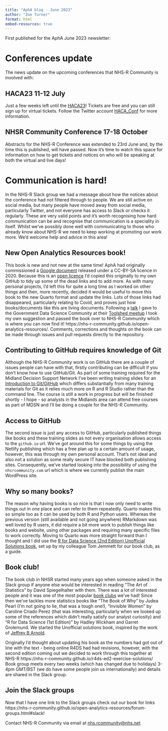 ```yaml
---
title: "AphA blog - June 2023"
author: "Zoe Turner"
format: html
embed-resources: true
---
```


First published for the AphA June 2023 newsletter:

# Conferences update

The news update on the upcoming conferences that NHS-R Community is involved with:

## HACA23 11-12 July

Just a few weeks left until the [HACA23](https://uobevents.eventsair.com/haca-2023/)! 
Tickets are free and you can still sign up for virtual tickets. 
Follow the Twitter account [HACA_Conf](https://twitter.com/HACA_Conf) for more information.

## NHSR Community Conference 17-18 October

Abstracts for the NHS-R Conference was extended to 23rd June and, by the time this is published, will have passed. 
Now it's time to watch this space for information on how to get tickets and notices on who will be speaking at both the virtual and live days!

# Communication is hard!

In the NHS-R Slack group we had a message about how the notices about the conference had not filtered through to people.
We are still active on social media, but many people have moved away from social media, particularly Twitter, and not everyone has access to Slack or checks it regularly. 
These are very valid points and it's worth recognising how hard communication can be and recognise that communication is a speciality in itself. 
Whilst we've possibly done well with communicating to those who already know about NHS-R we need to keep working at promoting our work more.
We'd welcome help and advice in this area!

## New Open Analytics Resources book!

This book is new and not new at the same time! 
AphA had originally commissioned a [Google document](https://docs.google.com/document/d/15unzokDyUQR_YLWFqBwVvds3C6B69sZn_3OQro9gB3E/edit#)  released under a CC-BY-SA licence in 2020. 
Because this is an [open licence](https://nhs-r-community.github.io/statements-on-tools/open-code.html#licenceslicenses) I'd copied this originally to my own GitHub to tidy up some of the dead links and to add more.
As with many personal projects, I'd left this for quite a long time as I worked on other things and then, more recently, decided it would be useful to move this book to the new Quarto format and update the links.
Lots of those links had disappeared, particularly relating to Covid, and proves just how books/documents like this are living documents.
Following a [talk](https://nhs-r-community.github.io/NHSRpresentations/20230613-government-toolshed/NHSRtoolshed.html#/title-slide) I gave to the Government Data Science Community at their [Toolshed meetup](https://www.eventbrite.co.uk/e/government-data-science-community-meet-up-the-data-science-toolshed-tickets-578774920367) I took my own suggestion and passed the book over to NHS-R Community which is where you can now find it! https://nhs-r-community.github.io/open-analytics-resources/.
Comments, corrections and thoughts on the book can be made through issues and pull requests directly to the repository. 

## Contributing to GitHub requires knowledge of Git

Although the NHS-R Community work is on GitHub there are a couple of issues people can have with that, firstly contributing can be difficult if you don't know how to use GitHub/Git.
As part of some training required for the Midland Decision Support Network I've been writing training slides for an [Introduction to Git/GitHub](https://github.com/nhs-r-community/intro-git-github#introduction-to-git-and-github) which differs substantially from many training materials for Git as it relies much more on R and R Studio rather than the command line.
The course is still a work in progress but will be finished shortly - I hope - so analysts in the Midlands area can attend free courses as part of MDSN and I'll be doing a couple for the NHS-R Community.

## Access to GitHub

The second issue is just any access to GitHub, particularly published things like books and these training slides as not every organisation allows access to the `github.io` url. 
We've got around this for some things by using the Netlify publishing which has a free plan up to a certain amount of usage, however, this was through my own personal account.
That's not ideal and also not a solution as some really secure IT have blocked both publishing sites.
Consequently, we've started looking into the possibility of using the `nhsrcommunity.com` url which is where we currently publish the main WordPress site.

## Why so many books?

The reason why having books is so nice is that I now only need to write things out in one place and can refer to them repeatedly.
Quarto makes this so simple too as it can be used by both R and Python users.
Whereas the previous version (still available and not going anywhere) RMarkdown was well loved by R users, it did require a bit more work to publish things like books and website, using other packages and requiring many specific files to work correctly.
Moving to Quarto was more straight forward than I thought and I did use the [R for Data Science (2nd Edition) Unofficial Solutions book ](https://github.com/nhs-r-community/r4ds-ed2-exercise-solutions), set up by my colleague Tom Jemmett for our book club, as a guide.

## Book club!

The book club in NHSR started many years ago when someone asked in the Slack group if anyone else would be interested in reading "The Art of Statistics" by David Spiegelhalter with them.
There was a lot of interested people and it was one of the most popular [book clubs](https://github.com/nhs-r-community/book_group) we've had!
Since then we've tackles more statistics books like "The Book of Why" by Judea Pearl (I'm not going to lie, that was a tough one!), "Invisible Women" by Caroline Criado Perez (that was interesting, particularly when we looked up some of the references which didn't really satisfy our analyst curiosity) and "R for Data Science (1st Edition)" by Hadley Wickham and Garret Grolemund.
We started the Unofficial solutions book, inspired by the work of [Jeffrey B Arnold](https://jrnold.github.io/r4ds-exercise-solutions/).

Originally I'd thought about updating his book as the numbers had got out of line with the text - being online R4DS had had revisions, however, with the second edition coming out we decided to work through this together at NHS-R https://nhs-r-community.github.io/r4ds-ed2-exercise-solutions/
Book group meets every two weeks (which has changed due to holidays) 3-4pm GMT/BST (we do have some people join us internationally) and details are shared in the Slack group.


## Join the Slack groups

Now that I have one link to the Slack groups check out our book for links https://nhs-r-community.github.io/open-analytics-resources/forum-groups.html#slack!

Contact NHS-R Community via email at [nhs.rcommunity@nhs.net](mailto:nhs.rcommunity@nhs.net)